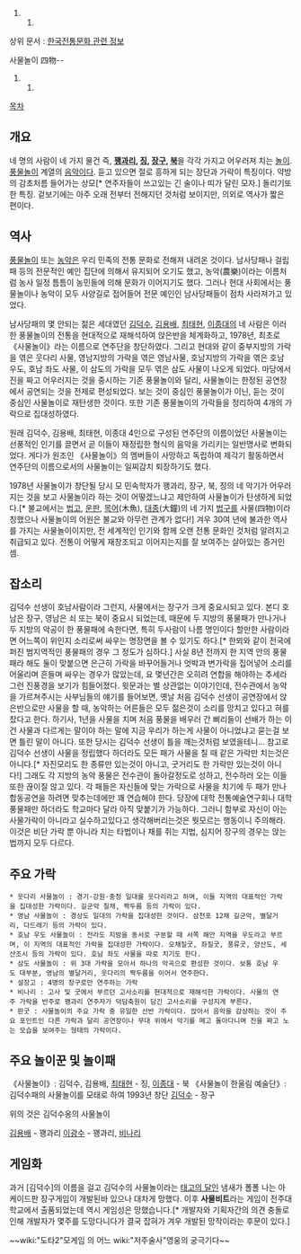 ##
상위 문서 : [[한국전통문화 관련 정보]]

사물놀이
四物--

{{{#!html
<iframe width="420" height="315" src="http://www.youtube.com/embed/Yz1IiPlGa-0" frameborder="0" allowfullscreen></iframe>
}}}

{{{#!html
<iframe width="420" height="315" src="http://www.youtube.com/embed/I1YK7-dRAnQ" frameborder="0" allowfullscreen></iframe>
}}}

{{{#!html
<iframe width="420" height="315" src="http://www.youtube.com/embed/7WYOsbp6JBc" frameborder="0" allowfullscreen></iframe>
}}}
##
[[목차]]
== 개요 ==
네 명의 사람이 네 가지 물건 즉, '''[[꽹과리]], [[징]], [[장구]], [[북]]'''을 각각 가지고 어우러져 치는 [[놀이]]. [[풍물놀이]] 계열의 [[음악]]이다. 듣고 있으면 절로 흥하게 되는 장단과 가락이 특징이다.  약방의 감초처름 들어가는 상모[* 연주자들이 쓰고있는 긴 술이나 띠가 달린 모자.] 돌리기또한 특징.  겉보기에는 아주 오래 전부터 전해지던 것처럼 보이지만, 의외로 역사가 짧은 편이다.

== 역사 ==
[[풍물놀이]] 또는 [[농악]]은 우리 민족의 전통 문화로 전해져 내려온 것이다. 남사당패나 걸립패 등의 전문적인 예인 집단에 의해서 유지되어 오기도 했고, 농악(農樂)이라는 이름처럼 농사 일정 틈틈이 농민들에 의해 문화가 이어지기도 했다. 그러나 현대 사회에서는 풍물놀이나 농악이 모두 사양길로 접어들어 전문 예인인 남사당패들이 점차 사라져가고 있었다.

남사당패의 몇 안되는 젊은 세대였던 [[김덕수]], [[김용배]], [[최태현]], [[이종대]]의 네 사람은 이러한 풍물놀이의 전통을 현대적으로 재해석하여 앉은반을 체계화하고, 1978년, 최초로 《사물놀이》라는 이름으로 연주단을 창단하였다. 그리고 현대와 같이 중부지방의 가락을 엮은 웃다리 사물, 영남지방의 가락을 엮은 영남사물, 호남지방의 가락을 엮은 호남 우도, 호남 좌도 사물, 이 삼도의 가락을 모두 엮은 삼도 사물이 나오게 되었다. 마당에서 진을 짜고 어우러지는 것을 중시하는 기존 풍물놀이와 달리, 사물놀이는 한정된 공연장에서 공연되는 것을 전제로 편성되었다. 보는 것이 중심인 풍물놀이가 이닌, 듣는 것이 중심인 사물놀이로 재탄생한 것이다. 또한 기존 풍물놀이의 가락들을 정리하여 4개의 가락으로 집대성하였다.

원래 김덕수, 김용배, 최태현, 이종대 4인으로 구성된 연주단의 이름이었던 사물놀이는 선풍적인 인기를 끌면서 곧 이들이 재정립한 형식의 음악을 가리키는 일반명사로 변화되었다. 게다가 원조인 《사물놀이》의 멤버들이 사망하고 독립하여 제각기 활동하면서 연주단의 이름으로서의 사물놀이는 일찌감치 퇴장하기도 했다.

1978년 사물놀이가 창단될 당시 모 민속학자가 꽹과리, 장구, 북, 징의 네 악기가 어우러지는 것을 보고 사물놀이라 하는 것이 어떻겠느냐고 제안하여 사물놀이가 탄생하게 되었다.[* 불교에서는 [[법고]], [[운판]], [[목어]](木魚), [[대종]](大鐘)의 네 가지 [[법구]]를 사물(四物)이라 칭했으나 사물놀이의 어원은 불교와 아무런 관계가 없다!] 겨우 30여 년에 불과한 역사를 가지는 사물놀이이지만, 전 세계적인 인기와 함께 오랜 전통 문화인 것처럼 알려지고 취급되고 있다. 전통이 어떻게 재창조되고 이어지는지를 잘 보여주는 살아있는 증거인 셈.

== 잡소리 ==
김덕수 선생이 호남사람이라 그런지, 사물에서는 장구가 크게 중요시되고 있다. 본디 호남은 장구, 영남은 쇠 또는 북이 중요시 되었는데, 때문에 두 지방의 풍물패가 만나거나 두 지방의 악공이 한 풍물패에 속한다면, 특히 두사람이 나름 명인이다 할만한 사람이라면 어느쪽이 위인지 소리로써 싸우는 명장면을 볼 수 있기도 하다.[* 한뫼와 같이 전국에 퍼진 범지역적인 풍물패의 경우 그 정도가 심하다.] 사실 8년 전까지 한 지역 안의 풍물패라 해도 둘이 맞붙으면 은근히 가락을 바꾸어들거나 엇박과 변가락을 집어넣어 소리를 어울리며 흔들며 싸우는 경우가 많았는데, 요 몇년간은 오히려 연합을 해야하는 추세라 그런 진풍경을 보기가 힘들어졌다. 윗문과는 별 상관없는 이야기인데, 전수관에서 농악을 가르쳐주시는 사부님들의 얘기를 들어보면, 옛날 처음 김덕수 선생이 공연장에서 앉은반으로만 사물을 할 때, 농악하는 어른들은 모두 젊은것이 소리를 망치고 있다고 혀를찼다고 한다. 하기사, 1년을 사물을 치며 처음 풍물을 배우러 간 삐리들이 선배가 하는 이건 사물과 다르게는 말이야 하는 말에 지금 우리가 하는게 사물이 아니었냐고 묻는걸 보면 틀린 말이 아니다. 또한 당시는 김덕수 선생이 틀을 깨는것처럼 보였을테니... 참고로 김덕수 선생이 사물을 정립했다 하더라도 모든 패가 사물을 칠 때 같은 가락만 치는것은 아니다.[* 자진모리도 한 종류만 있는것이 아니고, 굿거리도 한 가락만 있는것이 아니다!] 그래도 각 지방의 농악 풍물은 전수관이 돌아갈정도로 성하고, 전수하러 오는 이들 또한 끊이질 않고 있다. 각 패들은 자신들에 맞는 가락으로 사물을 치기에 두 패가 만나 합동공연을 하려면 맞추는데에만 꽤 연습해야 한다. 당장에 대학 전통예술연구회나 대학 풍물패만 하더라도 학교마다 달라 아직 맞붙기가 가능하다. 그러니 함부로 자신이 아는 사물가락이 아니라고 실수하고있다고 생각해버리는것은 뭣모르는 행동이니 주의해라. 이것은 비단 가락 뿐 아니라 치는 타법이나 채를 쥐는 지법, 심지어 장구의 경우는 앉는 법까지 모두 다르다.

== 주요 가락 ==
 * 웃다리 사물놀이 : 경기·강원·충청 일대를 웃다리라고 하며, 이들 지역의 대표적인 가락을 집대성한 가락이다. 길군악 칠채, 짝두름 등의 가락이 있다.
 * 영남 사물놀이 : 경상도 일대의 가락을 집대성한 것이다. 삼천포 12채 길군악, 별달거리, 다드래기 등의 가락이 있다.
 * 호남 우도 사물놀이 : 전라도 지방을 동서로 구분할 때 서쪽 해안 지역을 우도라고 부르며, 이 지역의 대표적인 가락을 집대성한 가락이다. 오채질굿, 좌질굿, 풍류굿, 양산도, 세산조시 등의 가락이 있다. 호남 좌도 사물을 따로 치기도 한다.
 * 삼도 사물놀이 : 위 3대 가락을 모아서 하나의 악곡으로 편성한 것이다. 보통 호남 우도 대부분, 영남의 별달거리, 웃다리의 짝두름을 이어서 연주한다.
 * 설장고 : 4명의 장구로만 연주하는 가락
 * 비나리 : 고사 및 굿에서 부르던 고사소리를 현대적으로 재해석한 가락이다. 사물의 연주 가락을 반주로 꽹과리 연주자가 덕담축원이 담긴 고사소리를 구성지게 부른다.
 * 판굿 : 사물놀이의 주요 가락 중 유일한 선반 가락이다. 앉아서 음악을 감상하는 것이 주요 포인트인 다른 가락과 달리 공연장이나 무대 위에서 악기를 메고 돌아다니며 진을 짜고 노는 모습을 보여주는 형태의 가락이다.

== 주요 놀이꾼 및 놀이패 ==
《사물놀이》: 김덕수, 김용배, [[최태현]] - 징, [[이종대]] - 북 
《사물놀이 한울림 예술단》: 김덕수패의 사물놀이를 모태로 하여 1993년 창단 
[[김덕수]] - 장구

{{{#!html
<iframe width="560" height="315" src="http://www.youtube.com/embed/XBKk9eJ9drA" frameborder="0" allowfullscreen></iframe>
}}}
위의 것은 김덕수옹의 사물놀이

[[김용배]] - 꽹과리
[[이광수]] - 꽹과리, [[비나리]]

== 게임화 ==
과거 [김덕수]의 이름을 걸고 김덕수의 사물놀이라는 [[태고의 달인]] 냄새가 폴폴 나는 아케이드판 장구게임이 개발된바 있으나 대차게 망했다. 이후 '''사물비트'''라는 게임이 전주대학교에서 출품되었는데 역시 게임성은 망했습니다.[* 개발자와 기획자간의 의견 충돌로 인해 개발자가 몇주를 도망다니다가 결국 잡혀가 겨우 개발된 망작이라는 후문이 있다.] 

~~wiki:"도타2"모게임 의 어느 wiki:"저주술사"영웅의 궁극기다~~
